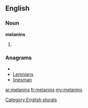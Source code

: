 ==English==

===Noun===
'''melanins'''

# {{plural of|[[melanin]]}}

===Anagrams===
* {{alphagram|aeilmnns}}
* [[Lemnians#English|Lemnians]]
* [[linesman#English|linesman]]

[[Category:English plurals]]

[[ar:melanins]]
[[fr:melanins]]
[[my:melanins]]